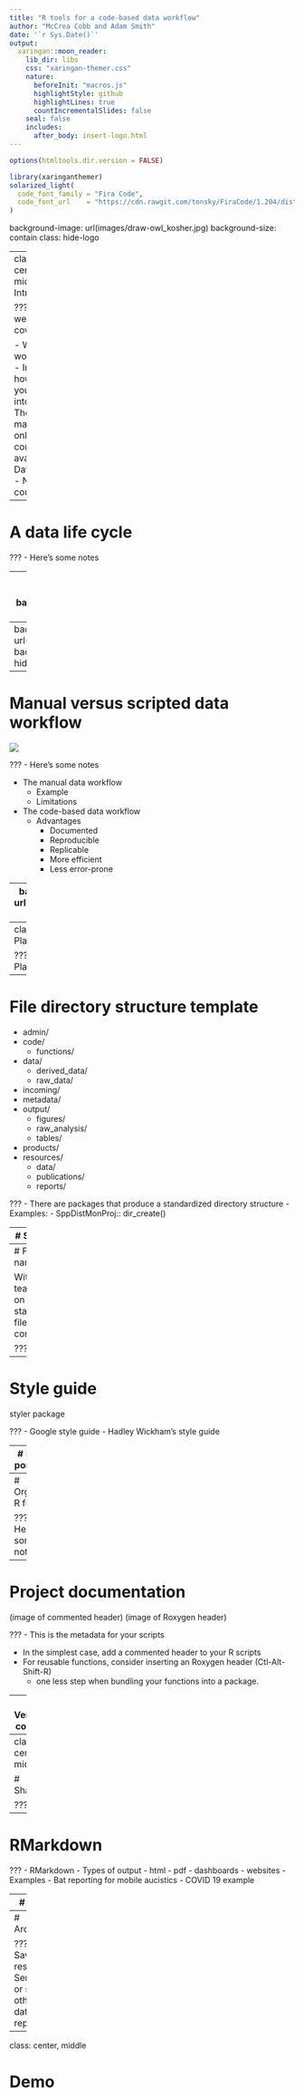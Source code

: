 ```yaml
---
title: "R tools for a code-based data workflow"
author: "McCrea Cobb and Adam Smith"
date: '`r Sys.Date()`'
output:
  xaringan::moon_reader:
    lib_dir: libs
    css: "xaringan-themer.css"
    nature:
      beforeInit: "macros.js"
      highlightStyle: github
      highlightLines: true
      countIncrementalSlides: false
    seal: false
    includes:
      after_body: insert-logo.html
---
```


```r
options(htmltools.dir.version = FALSE)
```

```r
library(xaringanthemer)
solarized_light(
  code_font_family = "Fira Code",
  code_font_url    = "https://cdn.rawgit.com/tonsky/FiraCode/1.204/distr/fira_code.css"
)
```


background-image: url(images/draw-owl_kosher.jpg)
background-size: contain
class: hide-logo


---
class: center, middle
# Introduction


???
- What we will cover

- What we won't cover
    - Intro to R, how to get your data into R, etc
    - There are many free online courses available
        - DataCamp
        - NCTC courses


---

# A data life cycle


???
- Here's some notes


---
background-image: url(images/workflow.gif)
background-size: contain
class: hide-logo


???
- The ideal data workflow - seamless.


---
background-image: url(images/criteria_grouped3.png)
background-size: contain
class: hide-logo


---
# Manual versus scripted data workflow

![]("images/)



???
- Here's some notes

+ The manual data workflow
  + Example
  + Limitations
+ The code-based data workflow
  + Advantages
    + Documented
    + Reproducible
    + Replicable
    + More efficient
    + Less error-prone
    

---
background-image: url(images/Rlogo.svg)
class: hide-logo


???
- Why use R?
  - Free for everybody
  - Relatively easy to learn (compared to other programming languages)
  - Popular
  - Powerful
  - Flexible
    - statistical analyses
    - graphics
    - reporting
  - Active community of users
    - stackoverflow
    - package development
    - GitHub integration
  - Nice free integrated development environment (RStudio)
  

---
class: center, middle
# Planning


???
- Add the logo for Planning


---
# File directory structure template

- admin/
- code/
  - functions/
- data/
  - derived_data/
  - raw_data/
- incoming/
- metadata/
- output/
  - figures/
  - raw_analysis/
  - tables/
- products/
- resources/
  - data/
  - publications/
  - reports/


???
- There are packages that produce a standardized directory structure
    - Examples: 
        - SppDistMonProj:: dir_create()


---
# Standards


.center[![:scale 200%](images/standards.png)]


???
- Develop standards within your team
- Advantage
  - ease of coding 
  - ease of interpretability
  - ease of reading

---
# File naming

Within your team, decide on a standardized file naming convention.


???

---
# Style guide

styler package

???
- Google style guide
- Hadley Wickham's style guide


---
# Project portability

### Isolated
### Portable
### Reproducible
(image of packrat)

???

- Isolated: 
  - Installing a new or updated package for one project won’t break your other projects, and vice versa. That’s because packrat gives each project its own private package library.
- Portable: 
  - Easily transport your projects from one computer to another, even across different platforms. Packrat makes it easy to install the packages your project depends on.
- Reproducible:
  - Packrat records the exact package versions you depend on, and ensures those exact versions are the ones that get installed wherever you go.

- Available tools:
  - packrat
  - rocker
    - Docker is a program that allows to manipulate (launch and stop) multiple operating systems (called containers) on your machine (your machine will be called the host).
    - you can use older versions of a package for a specific task, while still keeping the package on your machine up-to-date.


---
# Organizing R files


???
- Here's some notes


---
# Project documentation

(image of commented header)
(image of Roxygen header)

???
- This is the metadata for your scripts

- In the simplest case, add a commented header to your R scripts
- For reusable functions, consider inserting an Roxygen header (Ctl-Alt-Shift-R)
    - one less step when bundling your functions into a package.


---
# Version control


???
- Here's some notes


---
class: center, middle

# Sharing


???


---
# RMarkdown

???
- RMarkdown
  - Types of output
    - html
    - pdf
    - dashboards
    - websites
  - Examples
    - Bat reporting for mobile aucistics
    - COVID 19 example
  

---
# Shiny

Web applications using Shiny


???
- Shiny apps
    - Examples
      - collarviewer
      - power analysis for butterfly surveys


---
# Archiving


???
- Saving results to ServCat or some other data repository


---
class: center, middle

# Demo